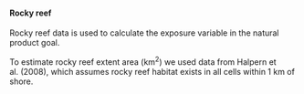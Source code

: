 #### Rocky reef 
Rocky reef data is used to calculate the exposure variable in the natural product goal.

To estimate rocky reef extent area (km^2^) we used data from Halpern et al. (2008), which assumes rocky reef habitat exists in all cells within 1 km of shore.
